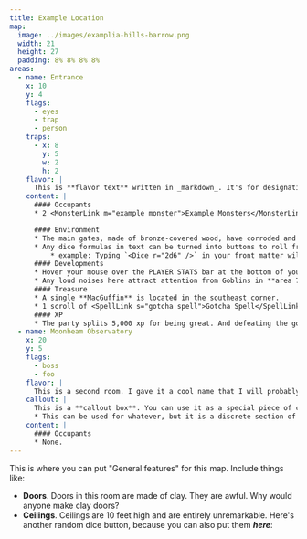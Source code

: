 ```yaml
---
title: Example Location
map:
  image: ../images/examplia-hills-barrow.png
  width: 21
  height: 27
  padding: 8% 8% 8% 8%
areas:
  - name: Entrance
    x: 10
    y: 4
    flags:
      - eyes
      - trap
      - person
    traps:
      - x: 8
        y: 5
        w: 2
        h: 2
    flavor: |
      This is **flavor text** written in _markdown_. It's for designating what text to read aloud to your players, for example "Dust and spiders lurk here, where adventurers are seldom seen."
    content: |
      #### Occupants
      * 2 <MonsterLink m="example monster">Example Monsters</MonsterLink> - This is a custom link that sends you directly to the Bestiary highlighting the monster in question. Just type `<MonsterLink m="example monster">Example Monster</MonsterLink>`. The same works for spells: `<SpellLink s="gotcha spell">Gotcha Spell</SpellLink>`.

      #### Environment
      * The main gates, made of bronze-covered wood, have corroded and collapsed.
      * Any dice formulas in text can be turned into buttons to roll from!
          * example: Typing `<Dice r="2d6" />` in your front matter will result in <Dice r="2d6" />. Heres some more: <Dice r="d20" />, <Dice r="4d8+5" />
      #### Developments
      * Hover your mouse over the PLAYER STATS bar at the bottom of your screen. Your players' info will be displayed. Right now it's just their Passive Perception, but I'll put more here soon.
      * Any loud noises here attract attention from Goblins in **area 7**.
      #### Treasure
      * A single **MacGuffin** is located in the southeast corner.
      * 1 scroll of <SpellLink s="gotcha spell">Gotcha Spell</SpellLink>
      #### XP
      * The party splits 5,000 xp for being great. And defeating the goblins.
  - name: Moonbeam Observatory
    x: 20
    y: 5
    flags:
      - boss
      - foo
    flavor: |
      This is a second room. I gave it a cool name that I will probably use for an actual game. This room is filled with old telescopes, several of which are in disrepair. A single one in the center of the room is trained on the window in the northern wall. In the window a craggy moon is perfectly framed in the night sky.
    callout: |
      This is a **callout box**. You can use it as a special piece of content that instructs you how to handle a particular device within this location (ex: "What the goblins know" or "Roleplaying the Fireball Wizard").
      * This can be used for whatever, but it is a discrete section of content.
    content: |
      #### Occupants
      * None.
---
```


This is where you can put "General features" for this map. Include things like:

- **Doors**. Doors in this room are made of clay. They are awful. Why would anyone make clay doors?
- **Ceilings**. Ceilings are 10 feet high and are entirely unremarkable. Here's another random dice button, because you can also put them _**here**_: <Dice r='3d6-3' />

